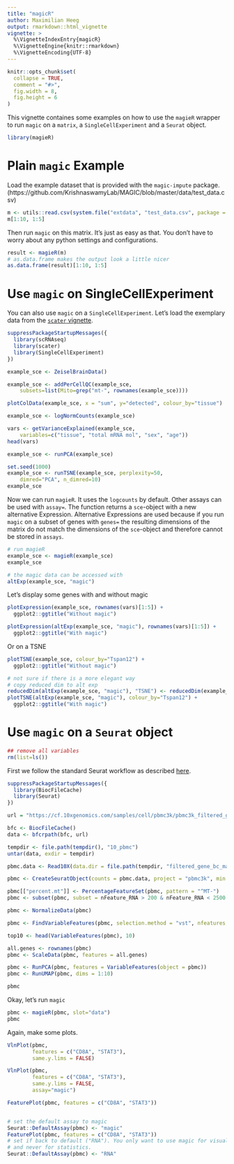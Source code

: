 ```yaml
---
title: "magicR"
author: Maximilian Heeg
output: rmarkdown::html_vignette
vignette: >
  %\VignetteIndexEntry{magicR}
  %\VignetteEngine{knitr::rmarkdown}
  %\VignetteEncoding{UTF-8}
---
```


```r
knitr::opts_chunk$set(
  collapse = TRUE,
  comment = "#>",
  fig.width = 8,
  fig.height = 6
)
```


This vignette containes some examples on how to use the `magieR` wrapper to run `magic` on a `matrix`, a `SingleCellExperiment` and a `Seurat` object. 

```r
library(magieR)
```


# Plain `magic` Example

Load the example dataset that is provided with the `magic-impute` package. (https://github.com/KrishnaswamyLab/MAGIC/blob/master/data/test_data.csv)

```r
m <- utils::read.csv(system.file("extdata", "test_data.csv", package = "magieR"))
m[1:10, 1:5]
```

Then run `magic` on this matrix. It's just as easy as that. You don't have to worry about any python settings and configurations.

```r
result <- magieR(m)
# as.data.frame makes the output look a little nicer
as.data.frame(result)[1:10, 1:5]
```


# Use `magic` on SingleCellExperiment

You can also use `magic` on a `SingleCellExperiment`. Let's load the exemplary data from the [`scater` vignette](https://bioconductor.org/packages/release/bioc/vignettes/scater/inst/doc/overview.html).

```r
suppressPackageStartupMessages({
  library(scRNAseq)  
  library(scater)
  library(SingleCellExperiment)
})

example_sce <- ZeiselBrainData()

example_sce <- addPerCellQC(example_sce, 
    subsets=list(Mito=grep("mt-", rownames(example_sce))))

plotColData(example_sce, x = "sum", y="detected", colour_by="tissue") 

example_sce <- logNormCounts(example_sce) 

vars <- getVarianceExplained(example_sce, 
    variables=c("tissue", "total mRNA mol", "sex", "age"))
head(vars)

example_sce <- runPCA(example_sce)

set.seed(1000)
example_sce <- runTSNE(example_sce, perplexity=50, 
    dimred="PCA", n_dimred=10)
example_sce
```

Now we can run `magieR`. It uses the `logcounts` by default. Other assays can be used with `assay=`. The function returns a `sce`-object with a new alternative Expression. Alternative Expressions are used because if you run `magic` on a subset of genes with `genes=` the resulting dimensions of the matrix do not match the dimensions of the `sce`-object and therefore cannot be stored in `assays`.

```r
# run magieR
example_sce <- magieR(example_sce)
example_sce

# the magic data can be accessed with
altExp(example_sce, "magic")
```

Let's display some genes with and without magic

```r
plotExpression(example_sce, rownames(vars)[1:5]) + 
  ggplot2::ggtitle("Without magic")

plotExpression(altExp(example_sce, "magic"), rownames(vars)[1:5]) + 
  ggplot2::ggtitle("With magic")
```

Or on a TSNE

```r
plotTSNE(example_sce, colour_by="Tspan12") + 
  ggplot2::ggtitle("Without magic")

# not sure if there is a more elegant way
# copy reduced dim to alt exp
reducedDim(altExp(example_sce, "magic"), "TSNE") <- reducedDim(example_sce, "TSNE")
plotTSNE(altExp(example_sce, "magic"), colour_by="Tspan12") + 
  ggplot2::ggtitle("With magic")
```

# Use `magic` on a `Seurat` object

```r
## remove all variables
rm(list=ls())
```

First we follow the standard Seurat workflow as described [here](https://satijalab.org/seurat/v3.2/pbmc3k_tutorial.html). 

```r
suppressPackageStartupMessages({
  library(BiocFileCache)
  library(Seurat)
})

url = "https://cf.10xgenomics.com/samples/cell/pbmc3k/pbmc3k_filtered_gene_bc_matrices.tar.gz"

bfc <- BiocFileCache()
data <- bfcrpath(bfc, url)

tempdir <- file.path(tempdir(), "10_pbmc")
untar(data, exdir = tempdir)

pbmc.data <- Read10X(data.dir = file.path(tempdir, "filtered_gene_bc_matrices/hg19/"))

pbmc <- CreateSeuratObject(counts = pbmc.data, project = "pbmc3k", min.cells = 3, min.features = 200)

pbmc[["percent.mt"]] <- PercentageFeatureSet(pbmc, pattern = "^MT-")
pbmc <- subset(pbmc, subset = nFeature_RNA > 200 & nFeature_RNA < 2500 & percent.mt < 5)

pbmc <- NormalizeData(pbmc)

pbmc <- FindVariableFeatures(pbmc, selection.method = "vst", nfeatures = 2000)

top10 <- head(VariableFeatures(pbmc), 10)

all.genes <- rownames(pbmc)
pbmc <- ScaleData(pbmc, features = all.genes)

pbmc <- RunPCA(pbmc, features = VariableFeatures(object = pbmc))
pbmc <- RunUMAP(pbmc, dims = 1:10)

pbmc
```

Okay, let's run `magic`

```r

pbmc <- magieR(pbmc, slot="data")
pbmc
```
Again, make some plots.

```r
VlnPlot(pbmc,
        features = c("CD8A", "STAT3"),
        same.y.lims = FALSE)

VlnPlot(pbmc,
        features = c("CD8A", "STAT3"),
        same.y.lims = FALSE,
        assay="magic")
```


```r
FeaturePlot(pbmc, features = c("CD8A", "STAT3"))


# set the default assay to magic
Seurat::DefaultAssay(pbmc) <- "magic"
FeaturePlot(pbmc, features = c("CD8A", "STAT3"))
# set if back to default ("RNA"). You only want to use magic for visualization
# and never for statistics.
Seurat::DefaultAssay(pbmc) <- "RNA"
```

